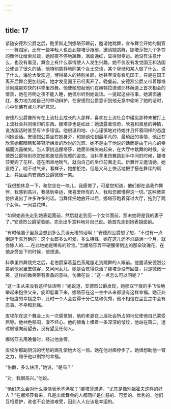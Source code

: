 ```yaml
---
---
---
```

title: 17
---





紧随安德烈公爵之后，鲍里斯走到娜塔莎跟前，邀请她跳舞，宣布舞会开始的副官——舞蹈家，还有一些年轻人也走到娜塔莎跟前，邀请她跳舞，娜塔莎把几个多馀的舞伴让给索尼娅，她彻夜不停地跳舞，满面通红，显得很幸运。她没有注意什么，也没有看见，舞会上有什么事情使人人发生兴趣。她不仅没有发觉国王和法国公使谈了很久的话，他特别慈祥地同某个女士交谈，某个皇储和某人做了什么，说了什么，海伦大受欢迎，博得某人的特别关顾，她甚至没有看见国王，只是在国王离开后舞会更加热闹，她才发见国王已经离开了。晚餐前，安德烈公爵又带着娜塔莎同跳那欢快的科季里昂舞。他使她想起他们在奥特拉德诺耶林荫道上首次相会的情景，她在月明之夜不能入睡，他偶尔听到她说话。一提起这些往事，她满面通红，极力地为她自己的举动辩护，在安德烈公爵意识到他无意中偷听了她的话时，心中仿佛有点儿不好意思。

安德烈公爵像所有在上流社会成长的人那样，喜欢在上流社会中碰见那种未被打上上流社会共同烙印的东西。娜塔莎也是如此：她流露着惊奇、欣喜和畏葸的神情，说法国话时甚至有许多错误。他很温和地、小心谨慎地对待她并且怀着同样的态度同她谈话。安德烈公爵坐在她身旁，和她谈论到最平凡的、最琐细的事情，他正在欣赏她那眼睛和笑容所焕发的欣悦的光辉，她不是由于他说的话而是由于内心的幸福而流露微笑。当人家挑选娜塔莎，她面带微笑站起来，在大厅中跳舞的时候，安德烈公爵特别欣赏她那羞怯而优雅的姿态。当科季里昂舞跳到半中间的时候，娜塔莎耍完了花样，还在困难地喘气，就向自己的坐位前面走去。新舞伴又邀请她。她疲倦了，喘不过气来，看样子，她想拒绝，但是又马上快活地把手搭在舞伴的肩上，并且面向安德烈公爵微微一笑。

“我很想休息一下，和您坐在一块儿，我疲倦了，可是您知道，他们都在选我作舞伴，我感到高兴，我感到幸运，我喜爱所有的人，我和您都懂得这一切。”这种微笑仿佛说出了许多许多的话。当舞伴把她放开以后，娜塔莎跑着穿过大厅，拖到了两个女伴，一同耍花样。

“如果她首先走到她表姐面前，然后就走到另一个女伴面前，那末她将是我的妻子了。”安德烈公爵望着她，完全出乎意料地对自己说。她首先走到她表姐面前。

“有时候脑子里竟会想到多么荒诞无稽的话啊！”安德烈公爵想了想，“不过有一点倒是千真万确的：这个女郎多么可爱，多么特殊，她在这儿还不消跳满一个月，就会嫁人的……在此地她是稀有的珍宝。”当娜塔莎弄平硬腰带侧边的那朵玫瑰花、在他身旁坐下的时候，他想道。

科季里昂舞跳完之后，老伯爵穿着蓝色燕尾服走到跳舞的人跟前。他邀请安德烈公爵到他家里去做客，又问问女儿，她是否觉得快活？娜塔莎没有回答，只是微微一笑，这样的微笑带有责备的意味，仿佛在说：“这一点怎么可以问呢？”

“这一生从来没有这样快活啊！”她说道，安德烈公爵发现，她那双干瘦的手飞快地举起来抱住父亲，旋即低垂下来，娜塔莎在这一生中从来都没有这样幸福。她正处于极度的幸福之中，此时一个人会变得十分仁慈和优秀，他不相信在尘世之中会有恶事、不幸和悲痛。

皮埃尔在这个舞会上头一次感觉到，他的老婆在上层社会所占的地位使他自己蒙受屈辱。他神色郁闷，漫不经心。他的额角上横着一条深深的皱纹，他站在窗口，透过眼镜向前望去，没有望见任何人。

娜塔莎去用晚餐时，经过他身旁。

皮埃尔那副阴沉的忧愁的面孔使她大吃一惊。她在他对面停步了。她很想助他一臂之力，赐予他以剩馀的幸福。

“伯爵，多么快活，”她说，“是吗？”

“对，我很高兴。”他说。

“他们怎么会对什么事情表示不满呢？”娜塔莎想道，“尤其是像别祖霍夫这样的好人？”在娜塔莎看来，凡是出席舞会的人都同样是仁慈的、可爱的、优秀的，他们互相爱护，谁也不会使谁难受，因此人人应该是幸运的。